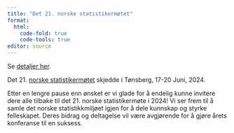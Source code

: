 ```yaml
---
title: "Det 21. norske statistikermøtet"
format: 
  html:
    code-fold: true
    code-tools: true
editor: source
---
```


Se [detaljer her](https://sites.google.com/view/nsm24/).

Det 21. [norske
statistikermøtet](https://www.biometricsociety.org/about/regions-networks/central-european-network)
skjedde i Tønsberg, 17-20 Juni, 2024</b>. </font>

Etter en lengre pause enn ønsket er vi glade for å endelig kunne
invitere dere alle tilbake til det 21. norske statistikermøte i 2024! Vi
ser frem til å samle det norske statistikkmiljøet igjen for å dele
kunnskap og styrke felleskapet. Deres bidrag og deltagelse vil være
avgjørende for å gjøre årets konferanse til en suksess. </b>
